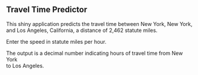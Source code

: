 ## Travel Time Predictor

This shiny application predicts the travel time between New York, New York,              
and Los Angeles, California, a distance of 2,462 statute miles.

Enter the speed in statute miles per hour.

The output is a decimal number indicating hours of travel time from New York      
to Los Angeles.
